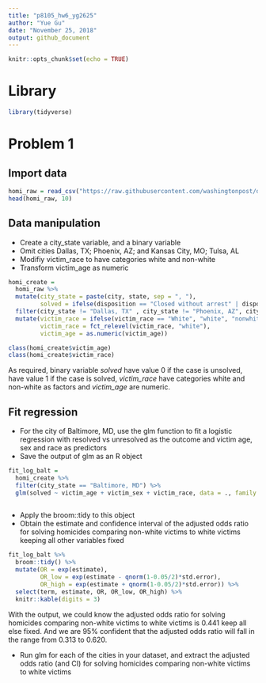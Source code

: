 ```yaml
---
title: "p8105_hw6_yg2625"
author: "Yue Gu"
date: "November 25, 2018"
output: github_document
---
```


```r
knitr::opts_chunk$set(echo = TRUE)
```

# Library
```r
library(tidyverse)
```

# Problem 1
## Import data
```r
homi_raw = read_csv("https://raw.githubusercontent.com/washingtonpost/data-homicides/master/homicide-data.csv")
head(homi_raw, 10)
```

## Data manipulation
* Create a city_state variable, and a binary variable
* Omit cities Dallas, TX; Phoenix, AZ; and Kansas City, MO; Tulsa, AL
* Modifiy victim_race to have categories white and non-white
* Transform victim_age as numeric
```r
homi_create = 
  homi_raw %>% 
  mutate(city_state = paste(city, state, sep = ", "),
         solved = ifelse(disposition == "Closed without arrest" | disposition == "Open/No arrest", 0, 1)) %>% 
  filter(city_state != "Dallas, TX" , city_state != "Phoenix, AZ", city_state != "Kansas City, MO", city_state != "Tulsa, AL") %>% 
  mutate(victim_race = ifelse(victim_race == "White", "white", "nonwhite"),
         victim_race = fct_relevel(victim_race, "white"),
         victim_age = as.numeric(victim_age))

class(homi_create$victim_age)
class(homi_create$victim_race)

```
As required, binary variable *solved* have value 0 if the case is unsolved, have value 1 if the case is solved, *victim_race* have categories white and non-white as factors and *victim_age* are numeric.

## Fit regression
* For the city of Baltimore, MD, use the glm function to fit a logistic regression with resolved vs unresolved as the outcome and victim age, sex and race as predictors
* Save the output of glm as an R object
```r
fit_log_balt = 
  homi_create %>% 
  filter(city_state == "Baltimore, MD") %>% 
  glm(solved ~ victim_age + victim_sex + victim_race, data = ., family = binomial())
  
```

* Apply the broom::tidy to this object
* Obtain the estimate and confidence interval of the adjusted odds ratio for solving homicides comparing non-white victims to white victims keeping all other variables fixed
```r
fit_log_balt %>% 
  broom::tidy() %>%
  mutate(OR = exp(estimate),
         OR_low = exp(estimate - qnorm(1-0.05/2)*std.error),
         OR_high = exp(estimate + qnorm(1-0.05/2)*std.error)) %>%
  select(term, estimate, OR, OR_low, OR_high) %>% 
  knitr::kable(digits = 3)
```

With the output, we could know the adjusted odds ratio for solving homicides comparing non-white victims to white victims is 0.441 keep all else fixed. And we are 95% confident that the adjusted odds ratio will fall in the range from 0.313 to 0.620.


* Run glm for each of the cities in your dataset, and extract the adjusted odds ratio (and CI) for solving homicides comparing non-white victims to white victims
```r

```

